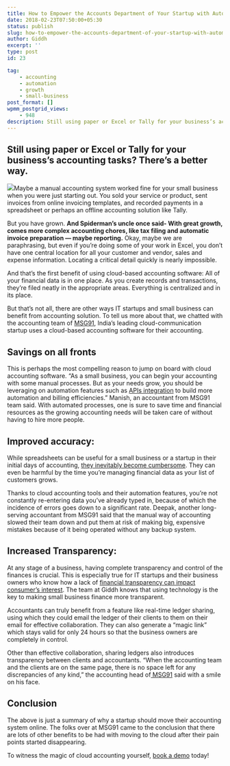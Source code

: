 ```yaml
---
title: How to Empower the Accounts Department of Your Startup with Automated Accounting
date: 2018-02-23T07:50:00+05:30
status: publish
slug: how-to-empower-the-accounts-department-of-your-startup-with-automated-accounting
author: Giddh
excerpt: ''
type: post
id: 23

tag:
    - accounting
    - automation
    - growth
    - small-business
post_format: []
wpmm_postgrid_views:
    - 948
description: Still using paper or Excel or Tally for your business’s accounting tasks? There’s a better way. Maybe a manual accounting system worked fine for your small business when you were just starting out.
---
```

Still using paper or Excel or Tally for your business’s accounting tasks? There’s a better way.
-----------------------------------------------------------------------------------------------

![](../../uploads/2019/11/Gst-return-file.webp)Maybe a manual accounting system worked fine for your small business when you were just starting out. You sold your service or product, sent invoices from online invoicing templates, and recorded payments in a spreadsheet or perhaps an offline accounting solution like Tally.

But you have grown. **And Spiderman’s uncle once said- With great growth, comes more complex accounting chores, like tax filing and automatic invoice preparation — maybe reporting.** Okay, maybe we are paraphrasing, but even if you’re doing some of your work in Excel, you don’t have one central location for all your customer and vendor, sales and expense information. Locating a critical detail quickly is nearly impossible.

And that’s the first benefit of using cloud-based accounting software: All of your financial data is in one place. As you create records and transactions, they’re filed neatly in the appropriate areas. Everything is centralized and in its place.

But that’s not all, there are other ways IT startups and small business can benefit from accounting solution. To tell us more about that, we chatted with the accounting team of [MSG91](https://msg91.com/), India’s leading cloud-communication startup uses a cloud-based accounting software for their accounting.

Savings on all fronts
---------------------

This is perhaps the most compelling reason to jump on board with cloud accounting software. “As a small business, you can begin your accounting with some manual processes. But as your needs grow, you should be leveraging on automation features such as [APIs integration](https://developers.giddh.com/collection/giddh-api-integration/46/pages/140) to build more automation and billing efficiencies.” Manish, an accountant from MSG91 team said. With automated processes, one is sure to save time and financial resources as the growing accounting needs will be taken care of without having to hire more people.

Improved accuracy:
------------------

 While spreadsheets can be useful for a small business or a startup in their initial days of accounting, [they inevitably become cumbersome](https://giddh.com/blog/why-you-need-freedom-from-the-clutter-of-spreadsheets). They can even be harmful by the time you’re managing financial data as your list of customers grows.

 Thanks to cloud accounting tools and their automation features, you’re not constantly re-entering data you’ve already typed in, because of which the incidence of errors goes down to a significant rate. Deepak, another long-serving accountant from MSG91 said that the manual way of accounting slowed their team down and put them at risk of making big, expensive mistakes because of it being operated without any backup system.

Increased Transparency:
-----------------------

At any stage of a business, having complete transparency and control of the finances is crucial. This is especially true for IT startups and their business owners who know how a lack of [financial transparency can impact consumer’s interest](https://insight.kellogg.northwestern.edu/article/how-transparent-accounting-leads-to-smarter-decisions). The team at Giddh knows that using technology is the key to making small business finance more transparent.

Accountants can truly benefit from a feature like real-time ledger sharing, using which they could email the ledger of their clients to them on their email for effective collaboration. They can also generate a “magic link” which stays valid for only 24 hours so that the business owners are completely in control.

Other than effective collaboration, sharing ledgers also introduces transparency between clients and accountants. “When the accounting team and the clients are on the same page, there is no space left for any discrepancies of any kind,” the accounting head of[ MSG91](https://msg91.com/) said with a smile on his face.

Conclusion
----------

The above is just a summary of why a startup should move their accounting system online. The folks over at MSG91 came to the conclusion that there are lots of other benefits to be had with moving to the cloud after their pain points started disappearing.

To witness the magic of cloud accounting yourself, [book a demo](https://giddh.com) today!